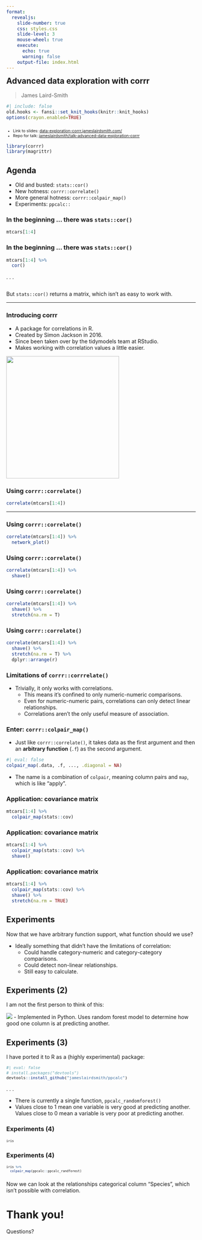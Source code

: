 ```yaml
---
format:
  revealjs: 
    slide-number: true
    css: styles.css
    slide-level: 3
    mouse-wheel: true
    execute:
      echo: true
      warning: false
    output-file: index.html
---
```


## Advanced data exploration with corrr {style="margin-top: 0em;"}

> James Laird-Smith

```r
#| include: false
old.hooks <- fansi::set_knit_hooks(knitr::knit_hooks)
options(crayon.enabled=TRUE)
```

::: {style="margin-top: 2em; margin-bottom: 1em; font-size: 0.75em;"}
- Link to slides: [data-exploration-corrr.jameslairdsmith.com/](https://data-exploration-corrr.jameslairdsmith.com/)
- Repo for talk: [jameslairdsmith/talk-advanced-data-exploration-corrr](https://github.com/jameslairdsmith/talk-advanced-data-exploration-corrr)
:::

```r
library(corrr)
library(magrittr)
```

## Agenda

- Old and busted: `stats::cor()`
- New hotness: `corrr::correlate()`
- More general hotness: `corrr::colpair_map()`
- Experiments: `ppcalc::`

### In the beginning ... there was `stats::cor()` {auto-animate="true"}

```r
mtcars[1:4]
```

### In the beginning ... there was `stats::cor()` {auto-animate="true"}

```r
mtcars[1:4] %>% 
  cor()
```

. . .

::: {style="margin-top: 2em"}
But `stats::cor()` returns a matrix, which isn't as easy to work with.
:::

---

### Introducing corrr

- A package for correlations in R.
- Created by Simon Jackson in 2016.
- Since been taken over by the tidymodels team at RStudio.
- Makes working with correlation values a little easier.

![](corrr-logo.png){.absolute bottom=0 right=50 width="300" height="325"}

### Using `corrr::correlate()` {auto-animate="true"}

```r
correlate(mtcars[1:4]) 
```

---

### Using `corrr::correlate()` {auto-animate="true"}

```r
correlate(mtcars[1:4]) %>%
  network_plot()
```

### Using `corrr::correlate()` {auto-animate="true"}

```r
correlate(mtcars[1:4]) %>% 
  shave()
```

### Using `corrr::correlate()` {auto-animate="true"}

```r
correlate(mtcars[1:4]) %>% 
  shave() %>%
  stretch(na.rm = T)
```

### Using `corrr::correlate()` {auto-animate="true"}

```r
correlate(mtcars[1:4]) %>% 
  shave() %>%
  stretch(na.rm = T) %>% 
  dplyr::arrange(r)
```

### Limitations of `corrr::corrrelate()`

- Trivially, it only works with correlations.
  - This means it's confined to only numeric-numeric comparisons.
  - Even for numeric-numeric pairs, correlations can only detect linear relationships.
  - Correlations aren't the only useful measure of association.
  
  
### Enter: `corrr::colpair_map()`

- Just like `corrr::correlate()`, it takes data as the first argument and then an **arbitrary function** (`.f`) as the second argument.

::: {style="margin-top: 0.5em; margin-bottom: 1em"}
```r
#| eval: false
colpair_map(.data, .f, ..., .diagonal = NA)
```
:::

- The name is a combination of `colpair`, meaning column pairs and `map`, which is like "apply".

### Application: covariance matrix {auto-animate="true"}

```r
mtcars[1:4] %>% 
  colpair_map(stats::cov)
```

### Application: covariance matrix {auto-animate="true"}

```r
mtcars[1:4] %>% 
  colpair_map(stats::cov) %>% 
  shave()
```

### Application: covariance matrix {auto-animate="true"}

```r
mtcars[1:4] %>% 
  colpair_map(stats::cov) %>% 
  shave() %>% 
  stretch(na.rm = TRUE)
```

## Experiments

Now that we have arbitrary function support, what function should we use?

- Ideally something that didn't have the limitations of correlation:
  - Could handle category-numeric and category-category comparisons.
  - Could detect non-linear relationships.
  - Still easy to calculate.
  
## Experiments (2)

I am not the first person to think of this:

![](pp-article-medium.png)
- Implemented in Python. Uses random forest model to determine how good one column is at predicting another.

## Experiments (3)

I have ported it to R as a (highly experimental) package:

:::{style="font-size: 0.9em;"}
```r
#| eval: false
# install.packages("devtools")
devtools::install_github("jameslairdsmith/ppcalc")
```
:::

. . . 

- There is currently a single function, `ppcalc_randomforest()`
- Values close to 1 mean one variable is very good at predicting another. Values close to 0 mean a variable is very poor at predicting another.

### Experiments (4) {auto-animate="true"}

:::{style="font-size: 0.7em;"}
```r
iris 
```
:::

### Experiments (4) {auto-animate="true"}

:::{style="font-size: 0.7em;"}
```r
iris %>% 
  colpair_map(ppcalc::ppcalc_randforest)
```
:::

:::{style="margin-top: 1.5em"}
Now we can look at the relationships categorical column "Species", which isn't possible with correlation.
:::

# Thank you! 

Questions?